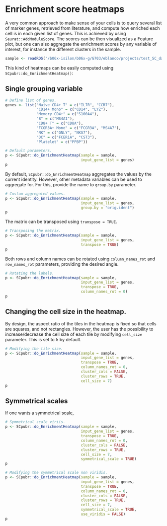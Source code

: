 # Enrichment score heatmaps

A very common approach to make sense of your cells is to query several list of marker genes, retrieved from literature, and compute how enriched each cell is in each given list of genes. This is achieved by using `Seurat::AddModuleScore`. The scores can be then visualized as a Feature plot, but one can also aggregate the enrichment scores by any variable of interest, for instance the different clusters in the sample.

```r
sample <- readRDS("/b06x-isilon/b06x-g/G703/eblanco/projects/test_SC_datasets/sc_dataset.rds")
```

This kind of heatmaps can be easily computed using `SCpubr::do_EnrichmentHeatmap()`:

## Single grouping variable

```r
# Define list of genes.
genes <- list("Naive CD4+ T" = c("IL7R", "CCR7"),
              "CD14+ Mono" = c("CD14", "LYZ"),
              "Memory CD4+" = c("S100A4"),
              "B" = c("MS4A1"),
              "CD8+ T" = c("CD8A"),
              "FCGR3A+ Mono" = c("FCGR3A", "MS4A7"),
              "NK" = c("GNLY", "NKG7"),
              "DC" = c("FCER1A", "CST3"),
              "Platelet" = c("PPBP"))

# Default parameters.
p <- SCpubr::do_EnrichmentHeatmap(sample = sample,
                                  input_gene_list = genes)
p
```
By default, `SCpubr::do_EnrichmentHeatmap` aggregates the values by the current identity. However, other metadata variables can be used to aggregate for. For this, provide the name to `group.by` parameter.

```r
# Custom aggregated values.
p <- SCpubr::do_EnrichmentHeatmap(sample = sample,
                                  input_gene_list = genes,
                                  group.by = "orig.ident")
p
```

The matrix can be transposed using `transpose = TRUE`.

```r
# Transposing the matrix.
p <- SCpubr::do_EnrichmentHeatmap(sample = sample,
                                  input_gene_list = genes,
                                  transpose = TRUE)
p
```


Both rows and column names can be rotated using `column_names_rot`  and `row_names_rot` parameters, providing the desired angle.

```r
# Rotating the labels.
p <- SCpubr::do_EnrichmentHeatmap(sample = sample,
                                  input_gene_list = genes,
                                  transpose = TRUE,
                                  column_names_rot = 0)
p
```

## Changing the cell size in the heatmap.

By design, the aspect ratio of the tiles in the heatmap is fixed so that cells are squares, and not rectangles. However, the user has the possibility to increase/decrease the cell size of each tile by modifying `cell_size` parameter. This is set to 5 by default.
```r
# Modifying the tile size.
p <- SCpubr::do_EnrichmentHeatmap(sample = sample,
                                  input_gene_list = genes,
                                  transpose = TRUE,
                                  column_names_rot = 0,
                                  cluster_cols = FALSE,
                                  cluster_rows = TRUE,
                                  cell_size = 7)
p
```

## Symmetrical scales

If one wants a symmetrical scale, 

```r
# Symmetrical scale viriis.
p <- SCpubr::do_EnrichmentHeatmap(sample = sample,
                                  input_gene_list = genes,
                                  transpose = TRUE,
                                  column_names_rot = 0,
                                  cluster_cols = FALSE,
                                  cluster_rows = TRUE,
                                  cell_size = 7,
                                  symmetrical_scale = TRUE)
p
```

```r
# Modifying the symmetrical scale non viridis.
p <- SCpubr::do_EnrichmentHeatmap(sample = sample,
                                  input_gene_list = genes,
                                  transpose = TRUE,
                                  column_names_rot = 0,
                                  cluster_cols = FALSE,
                                  cluster_rows = TRUE,
                                  cell_size = 7,
                                  symmetrical_scale = TRUE,
                                  use_viridis = FALSE)
p
```
